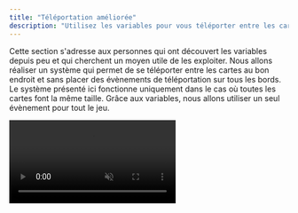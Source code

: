 ```yaml
---
title: "Téléportation améliorée"
description: "Utilisez les variables pour vous téléporter entre les cartes au bon endroit sans placer aucun évènement de téléportation."
---
```


Cette section s'adresse aux personnes qui ont découvert les variables depuis peu et qui cherchent un moyen utile de les exploiter. Nous allons réaliser un système qui permet de se téléporter entre les cartes au bon endroit et sans placer des évènements de téléportation sur tous les bords. Le système présenté ici fonctionne uniquement dans le cas où toutes les cartes font la même taille. Grâce aux variables, nous allons utiliser un seul évènement pour tout le jeu.

<Video src="teleportation.webm" muted loop controls />

### Préparation

On aura besoin d'un interrupteur, `Système de téléportation`, que vous mettrez sur ON au début du jeu avant qu'on se téléporte.

Nous utiliserons 6 variables, que vous pouvez entrer dans la liste en avance pour plus de confort :

- `Position X actuelle`
- `Position Y actuelle`
- `Map actuelle`
- `X de destination`
- `Y de destination`
- `Map de destination`

N'oubliez pas de valider après les avoir nommées ou vous devrez recommencer.

### Explications

Dans la base de données, créez un nouvel évènement commun en [processus parallèle](evenements.md#declenchement). On est obligé de mettre un interrupteur en condition de déclenchement, c'est pour cela que je vous avais dit d'activer l'interrupteur `Système de téléportation` au début du jeu.

Le début de l'évènement consistera à enregistrer où se trouve le joueur. Rendez la variable `Position X actuelle` égale à la position X du joueur sur la carte. Vous trouverez cette information en cliquant sur *Données Jeu* :

<Image
  src="variables.png"
  alt="Contrôler les variables"
/>

<Image
  src="donnees-jeu-X.png"
  alt="Données jeu"
/>

Faites la même chose pour enregistrer la position Y dans la variable `Position Y actuelle`.

Enfin, on va enregistrer l'ID de la carte sur laquelle se trouve le joueur dans la variable `Map actuelle`. Cela se trouve également dans la fenêtre *Données Jeu* :

<Image
  src="donnees-jeu-ID.png"
  alt="Données jeu"
/>

Votre évènement doit maintenant ressembler à ça :

<Image
  src="event-commun.png"
  alt="Evènement commun"
/>

Vous pouvez vérifier que ça fonctionne ! Dans le jeu, activez l'interrupteur `Système de téléportation` puis appuyez sur F9.

<Image
  src="F9.png"
  alt="Debugger"
/>

Pour mieux comprendre les positions X et Y, vous pouvez également passer le curseur sur votre carte en étant en mode dessin. En bas à droite de l'éditeur, vous pouvez lire l'ID de la map ainsi que la position X et Y de la case que vous survolez. Vous pouvez constater qu'en étant positionné tout à gauche, X est égal à 0, et que tout en haut, Y est égal à 0.

Reprenons notre évènement commun. Nous allons programmer le passage de la map 1 à la map 2, comme dans la vidéo d'exemple. Nous devons détecter quand le joueur est tout à droite de la map 1, ce qui équivaut à X = 16. Nous avons enregistré toutes les données dont nous avons besoin dans des variables, vous pouvez donc créer ces deux conditions imbriquées :

<Image
  src="conditions-imbriquees.png"
  alt="Si map = 1 et X = 16"
/>

Prenons un instant pour examiner le fonctionnement de la commande de téléportation. Nous ne pouvons pas utiliser *Désignation directe*, car la case du héros va varier. Nous devrons utiliser *Désignation avec des variables*, c'est pourquoi je vous avais dit de nommer trois variables supplémentaires au début du guide :

<Image
  src="teleportation.png"
  alt="Transférer joueur"
/>

Avant de téléporter le joueur, nous devons donner une valeur à ces variables. Dans cet exemple, le personnage doit arriver sur la map 2, tout à gauche, mais en laissant une case de marge. La première case à gauche étant 0 en X, notre destination sera à 1 en X. Enfin, la position d'arrivée de haut en bas dépend de la position de haut en bas où se trouvait le joueur sur la map 1. La destination est donc variable en Y.

Votre condition doit donc ressembler à ceci :

<Image
  src="partie-1.png"
  alt="Commandes pour transfert"
/>

Prenez le temps de comprendre ces commandes, puis testez en jeu.

Maintenant, programmons la téléportation dans l'autre sens. Lorsque nous sommes tout à gauche de la map 2, c'est-à-dire à X = 0, nous allons vers la map 1. Nous devons arriver tout à droite de la map, avec une case de marge, ce qui équivaut à X = 15. Comme tout à l'heure, la position Y est variable. La condition finale ressemble donc à ceci :

<Image
  src="partie-2.png"
  alt="Condition entière"
/>

Testez en jeu et vous devriez avoir reproduit l'exemple !

### Conclusion

Il est très utile de savoir manipuler la position du joueur avec des variables ! Avec ces connaissances, vous pourrez par exemple imaginer des énigmes basées sur la position du joueur et d'objets environnants.

Si vous le souhaitez, vous pouvez vous entraîner davantage avec ce système. Maintenant que vous savez passer entre deux maps de gauche à droite, avec un Y variable, tentez un passage de bas en haut, avec un X variable. Vous pouvez utiliser cet évènement commun pour tout votre jeu en ajoutant une nouvelle condition pour chaque passage entre deux maps.
